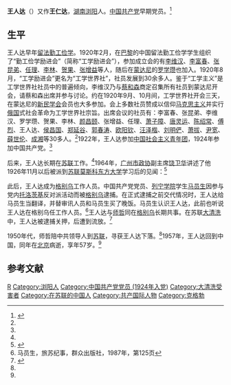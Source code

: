 '''王人达'''（{{bd|1900年||1957年|}}）又作'''王仁达'''，[[湖南|湖南]][[浏阳|浏阳]]人。[[中国共产党|中国共产党]]早期党员。<ref name=lwh>{{Cite web |url=http://dangshi.people.com.cn/GB/151935/151936/151945/9122000.html |title=李维汉，回忆新民学会，历史研究1979年第03期 |accessdate=2015-05-16 |archive-date=2016-03-04 |archive-url=https://web.archive.org/web/20160304085255/http://dangshi.people.com.cn/GB/151935/151936/151945/9122000.html |dead-url=no }}</ref>

==生平==
王人达早年[[留法勤工俭学|留法勤工俭学]]。1920年2月，在[[巴黎|巴黎]]的中国留法勤工俭学学生组织了“勤工俭学励进会”（简称“工学励进会”），参加成立会的有[[李维汉|李维汉]]、[[李富春|李富春]]、[[张昆弟|张昆弟]]、[[任理|任理]]、[[李林|李林]]、[[贺果|贺果]]、[[张增益|张增益]]等人，随后在[[蒙达尼|蒙达尼]]的[[罗学瓒|罗学瓒]]也加入。1920年8月，“工学励进会”更名为“工学世界社”，社员发展到30余多人。鉴于“工学主义”是工学世界社社员中的普遍倾向，李维汉乃与[[蔡和森|蔡和森]]商定召集所有社员到蒙达尼开会，请蔡和森出席并参与讨论。约在1920年9月、10月间，工学世界社开会三天，在蒙达尼的[[新民学会|新民学会]]会员也大多参加。会上多数社员赞成以信仰[[马克思主义|马克思主义]]并实行[[俄国|俄国]]式社会革命为工学世界社宗旨。出席会议的社员有：李富春、张昆弟、李维汉、罗学瓒、贺果、李林、[[颜昌颐|颜昌颐]]、张增益、任理、[[萧三|萧子障]]、[[唐灵运|唐灵运]]、[[陈绍常|陈绍常]]、[[傅烈|傅烈]]、王人达、[[侯昌国|侯昌国]]、[[郑延谷|郑延谷]]、[[郭春涛|郭春涛]]、[[欧阳钦|欧阳钦]]、[[汪泽楷|汪泽楷]]、[[刘明俨|刘明俨]]、[[萧拔|萧拔]]、[[尹宽|尹宽]]、[[薛世伦|薛世伦]]、[[成湘|成湘]]等30多人。<ref name=lwh/>1922年，王人达参加[[中国社会主义青年团|中国社会主义青年团]]，1924年参加中国共产党。<ref name=lwh/>

后来，王人达长期在[[苏联|苏联]]工作。<ref name=lwh/>1964年，[[广州市政协|广州市政协]]副主席[[饶卫华|饶卫华]]讲述了他1926年11月以后被派到[[苏联|苏联]][[莫斯科东方大学|莫斯科东方大学]]学习后的见闻：<ref name=rao>{{Cite web |url=http://www.gzzxws.gov.cn/gzws/gzws/ml/20/200809/t20080912_7398.htm |title=饶卫华，我参加革命的回忆，《广州文史资料》第二十辑 |accessdate=2015-05-16 |archive-date=2016-03-04 |archive-url=https://web.archive.org/web/20160304191132/http://www.gzzxws.gov.cn/gzws/gzws/ml/20/200809/t20080912_7398.htm |dead-url=no }}</ref>
{{quotation|我到莫斯科时，记得最初的旅莫支部书记是王仁达同志；以后王调到[[共产国际|共产国际]]东方部工作，便由[[武胡景|武胡景]]接替。支部委员还有其他由中国去的工人同志。[[中国共青团|中国共青团]]也有团的旅莫支部。当时团支部负责人为刘琨（即[[赵毅敏|赵毅敏]]）同志，支委有[[罗世文|罗世文]]、[[曾涌泉|曾涌泉]]等同志。党的旅莫支部的领导对培养中国党的干部起过很重要作用。支部负责人多是1923一一24年去莫斯的。但后来支部被少数有宗派思想的人所把持，他们对谁应该继续留在莫斯科、谁应该回国，都是由他们的喜爱来决定。武胡景任旅莫支部书记时，成为小宗派活动的头子。在1927年的一年，支部闹得很不团结，学校的领导和苏联党支部的领导亦弄得没有办法处理，最后把武胡景撤换了。}}

此后，王人达成为[[格别乌|格别乌]]工作人员。中国共产党党员、[[列宁学院|列宁学院]]学生[[马员生|马员生]]因参与党内[[托洛茨基|托洛茨基]]反对派活动而被[[格别乌|格别乌]]逮捕。在正式逮捕之前交代情况时，王人达给马员生当翻译，并替审讯人员和马员生买了晚饭。马员生认识王人达，此前也听说王人达在格别乌任工作人员。<ref>马员生，旅苏纪事，群众出版社，1987年，第125页</ref>王人达与[[师哲|师哲]]同在[[格别乌|格别乌]]长期共事。在苏联[[大清洗|大清洗]]中，王人达被逮捕关押，后遭到流放。<ref name=fuqin>{{cite web|title=师秋朗：我的父亲是毛泽东秘书|url=http://www.21ccom.net/articles/rwcq/article_20140711109241.html|date=2014-07-11|publisher=[[共识网|共识网]]|archiveurl=https://web.archive.org/web/20160306041326/http://www.21ccom.net/articles/rwcq/article_20140711109241.html|archivedate=2016-03-06|deadurl=yes}}</ref>

1950年代，师哲陪中共领导人到[[苏联|苏联]]，寻获王人达下落。<ref name=fuqin/>1957年，王人达回到中国，同年在[[北京|北京]]病逝，享年57岁。<ref name=lwh/>

==参考文献==
{{reflist}}

{{DEFAULTSORT:Wang王}}
[[Category:王姓|R]]
[[Category:浏阳人|Category:浏阳人]]
[[Category:中国共产党党员_(1924年入党)|Category:中国共产党党员 (1924年入党)]]
[[Category:大清洗受害者|Category:大清洗受害者]]
[[Category:在苏联的中国人|Category:在苏联的中国人]]
[[Category:共产国际人物|Category:共产国际人物]]
[[Category:克格勃|Category:克格勃]]